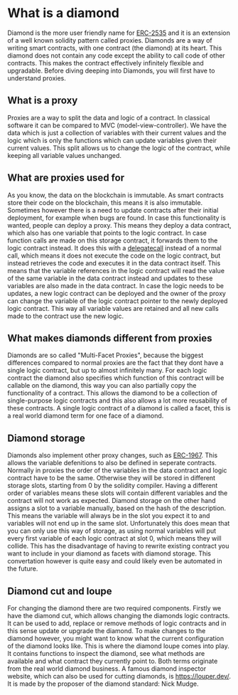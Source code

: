 # What is a diamond
Diamond is the more user friendly name for [ERC-2535](https://eips.ethereum.org/EIPS/eip-2535) and it is an extension of a well known solidity pattern called proxies. Diamonds are a way of writing smart contracts, with one contract (the diamond) at its heart. This diamond does not contain any code except the ability to call code of other contracts. This makes the contract effectively infinitely flexible and upgradable. Before diving deeping into Diamonds, you will first have to understand proxies.

## What is a proxy
Proxies are a way to split the data and logic of a contract. In classical software it can be compared to MVC (model-view-controller). We have the data which is just a collection of variables with their current values and the logic which is only the functions which can update variables given their current values. This split allows us to change the logic of the contract, while keeping all variable values unchanged.

## What are proxies used for
As you know, the data on the blockchain is immutable. As smart contracts store their code on the blockchain, this means it is also immutable. Sometimes however there is a need to update contracts after their initial deployment, for example when bugs are found. In case this functionality is wanted, people can deploy a proxy. This means they deploy a data contract, which also has one variable that points to the logic contract. In case function calls are made on this storage contract, it forwards them to the logic contract instead. It does this with a [delegatecall](https://docs.soliditylang.org/en/v0.4.21/introduction-to-smart-contracts.html#delegatecall-callcode-and-libraries) instead of a normal call, which means it does not execute the code on the logic contract, but instead retrieves the code and executes it in the data contract itself. This means that the variable references in the logic contract will read the value of the same variable in the data contract instead and updates to these variables are also made in the data contract. 
In case the logic needs to be updates, a new logic contract can be deployed and the owner of the proxy can change the variable of the logic contract pointer to the newly deployed logic contract. This way all variable values are retained and all new calls made to the contract use the new logic.

## What makes diamonds different from proxies
Diamonds are so called "Multi-Facet Proxies", because the biggest differences compared to normal proxies are the fact that they dont have a single logic contract, but up to almost infinitely many. For each logic contract the diamond also specifies which function of this contract will be callable on the diamond, this way you can also partially copy the functionality of a contract. This allows the diamond to be a collection of single-purpose logic contracts and this also allows a lot more reusability of these contracts. A single logic contract of a diamond is called a facet, this is a real world diamond term for one face of a diamond.

## Diamond storage
Diamonds also implement other proxy changes, such as [ERC-1967](https://eips.ethereum.org/EIPS/eip-1967). This allows the variable defenitions to also be defined in seperate contracts. Normally in proxies the order of the variables in the data contract and logic contract have to be the same. Otherwise they will be stored in different storage slots, starting from 0 by the solidity compiler. Having a different order of variables means these slots will contain different variables and the contract will not work as expected. Diamond storage on the other hand assigns a slot to a variable manually, based on the hash of the description. This means the variable will always be in the slot you expect it to and variables will not end up in the same slot. Unfortunately this does mean that you can only use this way of storage, as using normal variables will put every first variable of each logic contract at slot 0, which means they will collide. This has the disadvantage of having to rewrite existing contract you want to include in your diamond as facets with diamond storage. This convertation however is quite easy and could likely even be automated in the future.

## Diamond cut and loupe
For changing the diamond there are two required components. Firstly we have the diamond cut, which allows changing the diamonds logic contracts. It can be used to add, replace or remove methods of logic contracts and in this sense update or upgrade the diamond. To make changes to the diamond however, you might want to know what the current configuration of the diamond looks like. This is where the diamond loupe comes into play. It contains functions to inspect the diamond, see what methods are available and what contract they currently point to. Both terms originate from the real world diamond business. A famous diamond inspector website, which can also be used for cutting diamonds, is https://louper.dev/. It is made by the proposer of the diamond standard: Nick Mudge.
